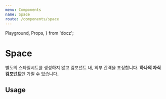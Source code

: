 ```yaml
---
menu: Components
name: Space
route: /components/space
---
```


  Playground,
  Props,
} from 'docz';

# Space

별도의 스타일시트를 생성하지 않고 컴포넌트 내, 외부 간격을 조정합니다. **하나의 자식 컴포넌트**만 가질 수 있습니다.

<Props of={Space} />

## Usage

<Playground>
  <Space p={16} mh={16} mb={16}>
    <div style={{ backgroundColor: '#000' }} />
  </Space>
  <Space p={[16, 32, 48]} mh={16}>
    <div style={{ backgroundColor: '#000' }} />
  </Space>
</Playground>
